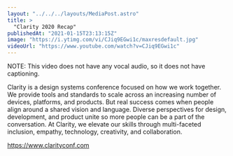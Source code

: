 ```yaml
---
layout: "../../../layouts/MediaPost.astro"
title: >
  "Clarity 2020 Recap"
publishedAt: "2021-01-15T23:13:15Z"
image: "https://i.ytimg.com/vi/CJiq9EGwi1c/maxresdefault.jpg"
videoUrl: "https://www.youtube.com/watch?v=CJiq9EGwi1c"
---
```


NOTE: This video does not have any vocal audio, so it does not have captioning.

Clarity is a design systems conference focused on how we work together. We provide tools and standards to scale across an increasing number of devices, platforms, and products. But real success comes when people align around a shared vision and language. Diverse perspectives for design, development, and product unite so more people can be a part of the conversation. At Clarity, we elevate our skills through multi-faceted inclusion, empathy, technology, creativity, and collaboration.

https://www.clarityconf.com
